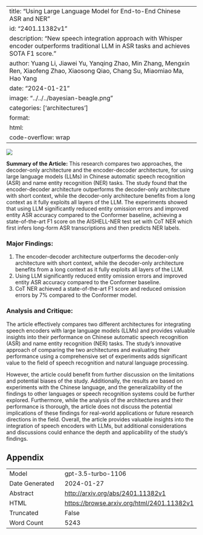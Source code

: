 
---
title: "Using Large Language Model for End-to-End Chinese ASR and NER"
id: "2401.11382v1"
description: "New speech integration approach with Whisper encoder outperforms traditional LLM in ASR tasks and achieves SOTA F1 score."
author: Yuang Li, Jiawei Yu, Yanqing Zhao, Min Zhang, Mengxin Ren, Xiaofeng Zhao, Xiaosong Qiao, Chang Su, Miaomiao Ma, Hao Yang
date: "2024-01-21"
image: "../../../bayesian-beagle.png"
categories: ['architectures']
format:
  html:
    code-overflow: wrap
---

![](None)

**Summary of the Article:**
This research compares two approaches, the decoder-only architecture and the encoder-decoder architecture, for using large language models (LLMs) in Chinese automatic speech recognition (ASR) and name entity recognition (NER) tasks. The study found that the encoder-decoder architecture outperforms the decoder-only architecture with short context, while the decoder-only architecture benefits from a long context as it fully exploits all layers of the LLM. The experiments showed that using LLM significantly reduced entity omission errors and improved entity ASR accuracy compared to the Conformer baseline, achieving a state-of-the-art F1 score on the AISHELL-NER test set with CoT NER which first infers long-form ASR transcriptions and then predicts NER labels.

### Major Findings:
1. The encoder-decoder architecture outperforms the decoder-only architecture with short context, while the decoder-only architecture benefits from a long context as it fully exploits all layers of the LLM.
2. Using LLM significantly reduced entity omission errors and improved entity ASR accuracy compared to the Conformer baseline.
3. CoT NER achieved a state-of-the-art F1 score and reduced omission errors by 7% compared to the Conformer model.

### Analysis and Critique:
The article effectively compares two different architectures for integrating speech encoders with large language models (LLMs) and provides valuable insights into their performance on Chinese automatic speech recognition (ASR) and name entity recognition (NER) tasks. The study's innovative approach of comparing the two architectures and evaluating their performance using a comprehensive set of experiments adds significant value to the field of speech recognition and natural language processing.

However, the article could benefit from further discussion on the limitations and potential biases of the study. Additionally, the results are based on experiments with the Chinese language, and the generalizability of the findings to other languages or speech recognition systems could be further explored. Furthermore, while the analysis of the architectures and their performance is thorough, the article does not discuss the potential implications of these findings for real-world applications or future research directions in the field. Overall, the article provides valuable insights into the integration of speech encoders with LLMs, but additional considerations and discussions could enhance the depth and applicability of the study's findings.

## Appendix

|          |          |
|----------|----------|
| Model     | gpt-3.5-turbo-1106       |
| Date Generated     | 2024-01-27       |
| Abstract | [http://arxiv.org/abs/2401.11382v1](http://arxiv.org/abs/2401.11382v1)        |
| HTML     | [https://browse.arxiv.org/html/2401.11382v1](https://browse.arxiv.org/html/2401.11382v1)       |
| Truncated       | False       |
| Word Count       | 5243       |